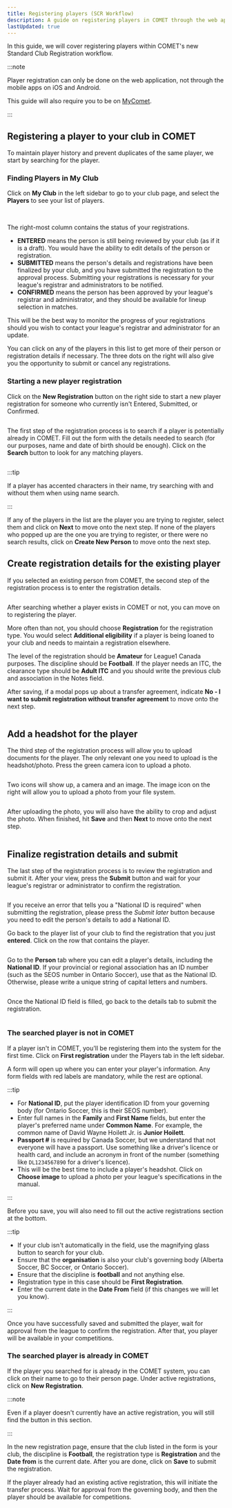 ```yaml
---
title: Registering players (SCR Workflow)
description: A guide on registering players in COMET through the web application
lastUpdated: true
---
```



In this guide, we will cover registering players within COMET's new Standard Club Registration workflow.

:::note

Player registration can only be done on the web application, not through the mobile apps on iOS and Android.

This guide will also require you to be on [MyComet](https://comet.canadasoccer.com/mycomet).

:::

## Registering a player to your club in COMET

To maintain player history and prevent duplicates of the same player, we start by searching for the player.

### Finding Players in My Club

Click on **My Club** in the left sidebar to go to your club page, and select the **Players** to see your list of players.


<Image src={myClub} alt='' />


<Image src={playerList} alt='' />

The right-most column contains the status of your registrations.

- **ENTERED** means the person is still being reviewed by your club (as if it is a draft). You would have the ability to edit details of the person or registration.
- **SUBMITTED** means the person's details and registrations have been finalized by your club, and you have submitted the registration to the approval process. Submitting your registrations is necessary for your league's registrar and administrators to be notified.
- **CONFIRMED** means the person has been approved by your league's registrar and administrator, and they should be available for lineup selection in matches.

This will be the best way to monitor the progress of your registrations should you wish to contact your league's registrar and administrator for an update.

You can click on any of the players in this list to get more of their person or registration details if necessary. The three dots on the right will also give you the opportunity to submit or cancel any registrations.

### Starting a new player registration

Click on the **New Registration** button on the right side to start a new player registration for someone who currently isn't Entered, Submitted, or Confirmed.


<Image src={newReg} alt='' />

The first step of the registration process is to search if a player is potentially already in COMET. Fill out the form with the details needed to search (for our purposes, name and date of birth should be enough). Click on the **Search** button to look for any matching players.


<Image src={playerSearch} alt='' />

:::tip

If a player has accented characters in their name, try searching with and without them when using name search.

:::

If any of the players in the list are the player you are trying to register, select them and click on **Next** to move onto the next step. If none of the players who popped up are the one you are trying to register, or there were no search results, click on **Create New Person** to move onto the next step.

## Create registration details for the existing player

If you selected an existing person from COMET, the second step of the registration process is to enter the registration details.


<Image src={regDetails} alt='' />

After searching whether a player exists in COMET or not, you can move on to registering the player.

More often than not, you should choose **Registration** for the registration type. You would select **Additional eligibility** if a player is being loaned to your club and needs to maintain a registration elsewhere.

The level of the registration should be **Amateur** for League1 Canada purposes. The discipline should be **Football**. If the player needs an ITC, the clearance type should be **Adult ITC** and you should write the previous club and association in the Notes field.

After saving, if a modal pops up about a transfer agreement, indicate **No - I want to submit registration without transfer agreement** to move onto the next step.


<Image src={transferAgreement} alt='' />

## Add a headshot for the player

The third step of the registration process will allow you to upload documents for the player. The only relevant one you need to upload is the headshot/photo. Press the green camera icon to upload a photo.


<Image src={documents} alt='' />

Two icons will show up, a camera and an image. The image icon on the right will allow you to upload a photo from your file system.


<Image src={photoUpload} alt='' />

After uploading the photo, you will also have the ability to crop and adjust the photo. When finished, hit **Save** and then **Next** to move onto the next step.


<Image src={cropPhoto} alt='' />

## Finalize registration details and submit

The last step of the registration process is to review the registration and submit it. After your view, press the **Submit** button and wait for your league's registrar or administrator to confirm the registration.


<Image src={submitReg} alt='' />

If you receive an error that tells you a "National ID is required" when submitting the registration, please press the _Submit later_ button because you need to edit the person's details to add a National ID.

Go back to the player list of your club to find the registration that you just **entered**. Click on the row that contains the player.


<Image src={playerListEntered} alt='' />

Go to the **Person** tab where you can edit a player's details, including the **National ID**. If your provincial or regional association has an ID number (such as the SEOS number in Ontario Soccer), use that as the National ID. Otherwise, please write a unique string of capital letters and numbers.


<Image src={nationalId} alt='' />

Once the National ID field is filled, go back to the details tab to submit the registration.


<Image src={submitRegLater} alt='' />

### The searched player is not in COMET

If a player isn't in COMET, you'll be registering them into the system for the first time. Click on **First registration** under the Players tab in the left sidebar.

A form will open up where you can enter your player's information. Any form fields with red labels are mandatory, while the rest are optional.

:::tip

- For **National ID**, put the player identification ID from your governing body (for Ontario Soccer, this is their SEOS number).
- Enter full names in the **Family** and **First Name** fields, but enter the player's preferred name under **Common Name**. For example, the common name of David Wayne Hoilett Jr. is **Junior Hoilett**.
- **Passport #** is required by Canada Soccer, but we understand that not everyone will have a passport. Use something like a driver's licence or health card, and include an acronym in front of the number (something like `DL1234567890` for a driver's licence).
- This will be the best time to include a player's headshot. Click on **Choose image** to upload a photo per your league's specifications in the manual.

:::

Before you save, you will also need to fill out the active registrations section at the bottom.

:::tip

- If your club isn't automatically in the field, use the magnifying glass button to search for your club.
- Ensure that the **organisation** is also your club's governing body (Alberta Soccer, BC Soccer, or Ontario Soccer).
- Ensure that the discipline is **football** and not anything else.
- Registration type in this case should be **First Registration**.
- Enter the current date in the **Date From** field (if this changes we will let you know).

:::

Once you have successfully saved and submitted the player, wait for approval from the league to confirm the registration. After that, you player will be available in your competitions.

### The searched player is already in COMET

If the player you searched for is already in the COMET system, you can click on their name to go to their person page. Under active registrations, click on **New Registration**.

:::note

Even if a player doesn't currently have an active registration, you will still find the button in this section.

:::

In the new registration page, ensure that the club listed in the form is your club, the discipline is **Football**, the registration type is **Registration** and the **Date from** is the current date. After you are done, click on **Save** to submit the registration.

If the player already had an existing active registration, this will initiate the transfer process. Wait for approval from the governing body, and then the player should be available for competitions.
